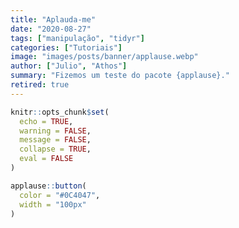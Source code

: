 ```yaml
---
title: "Aplauda-me"
date: "2020-08-27"
tags: ["manipulação", "tidyr"]
categories: ["Tutoriais"]
image: "images/posts/banner/applause.webp"
author: ["Julio", "Athos"]
summary: "Fizemos um teste do pacote {applause}."
retired: true
---
```


```r
knitr::opts_chunk$set(
  echo = TRUE,
  warning = FALSE, 
  message = FALSE, 
  collapse = TRUE,
  eval = FALSE
)
```

```r
applause::button(
  color = "#0C4047",
  width = "100px"
)
```
